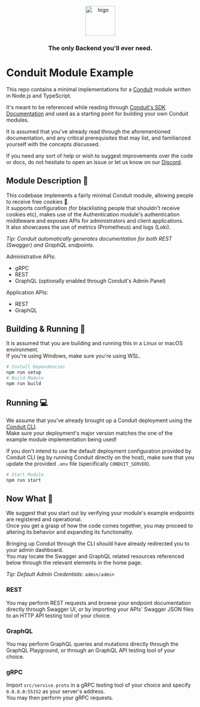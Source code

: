 <div align="center">
  <br>
    <a href="https://getconduit.dev" target="_blank"><img src="https://getconduit.dev/conduitLogo.svg" height="80px" alt="logo"/></a>
    <br/>
    <h3>The only Backend you'll ever need.</h3>
</div>

# Conduit Module Example

This repo contains a minimal implementations for a [Conduit](https://github.com/ConduitPlatform/Conduit)
module written in Node.js and TypeScript.<br />

It's meant to be referenced while reading through [Conduit's SDK Documentation](https://getconduit.dev/docs/sdk/)
and used as a starting point for building your own Conduit modules.

It is assumed that you've already read through the aforementioned documentation,
and any critical prerequisites that may list, and familiarized yourself with the concepts discussed.

If you need any sort of help or wish to suggest improvements over the code or docs,
do not hesitate to open an issue or let us know on our [Discord](https://discord.com/invite/fBqUQ23M7g).

## Module Description 🧩

This codebase implements a fairly minimal Conduit module, allowing people to receive free cookies 🍪.<br />
It supports configuration (for blacklisting people that shouldn't receive cookies etc),
makes use of the Authentication module's authentication middleware
and exposes APIs for administrators and client applications.<br />
It also showcases the use of metrics (Prometheus) and logs (Loki).

_Tip: Conduit automatically generates documentation for both REST (Swagger) and GraphQL endpoints._

Administrative APIs:
- gRPC
- REST
- GraphQL (optionally enabled through Conduit's Admin Panel)

Application APIs:
- REST
- GraphQL

## Building & Running 🔨

It is assumed that you are building and running this in a Linux or macOS environment.<br />
If you're using Windows, make sure you're using WSL.

``` bash
# Install Dependencies
npm run setup
# Build Module
npm run build
```

## Running 💻

We assume that you've already brought up a Conduit deployment using the [Conduit CLI](https://getconduit.dev/docs/cli).<br />
Make sure your deployment's major version matches the one of the example module implementation being used!

If you don't intend to use the default deployment configuration provided by Conduit CLI
(eg by running Conduit directly on the host), make sure that you update the provided `.env` file
(specifically `CONDUIT_SERVER`).

``` bash
# Start Module
npm run start
```

## Now What 🤔

We suggest that you start out by verifying your module's example endpoints are registered and operational.<br />
Once you get a grasp of how the code comes together, you may proceed to altering its behavior and expanding its functionality.

Bringing up Conduit through the CLI should have already redirected you to your admin dashboard.<br />
You may locate the Swagger and GraphQL related resources referenced below through the relevant elements in the home page.

_Tip: Default Admin Credentials: `admin/admin`_

### REST
You may perform REST requests and browse your endpoint documentation directly through Swagger UI,
or by importing your APIs' Swagger JSON files to an HTTP API testing tool of your choice.

### GraphQL
You may perform GraphQL queries and mutations directly through the GraphQL Playground,
or through an GraphQL API testing tool of your choice.

### gRPC
Import `src/service.proto` in a gRPC testing tool of your choice and specify `0.0.0.0:55152` as your server's address.<br />
You may then perform your gRPC requests.
